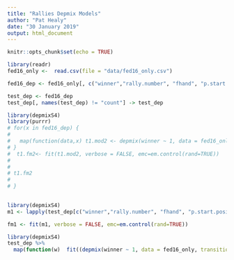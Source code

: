 ```yaml
---
title: "Rallies Depmix Models"
author: "Pat Healy"
date: "30 January 2019"
output: html_document
---
```


```r
knitr::opts_chunk$set(echo = TRUE)
```

```r
library(readr)
fed16_only <-  read.csv(file = "data/fed16_only.csv")
```

```r
fed16_dep <- fed16_only[, c("winner","rally.number", "fhand", "p.start.position.x", "p.end.position.x", "p.start.position.y", "p.end.position.y", "oppo.start.position.x", "oppo.start.position.y", "p.distance", "oppo.distance","p.work", "oppo.work", "p.advantage", "avg.player.speed.ratio", "avg.player.acceleration.ratio", "p.rally.side.change.count", "oppo.rally.side.change.count", "p.movement.angle.1", "p.movement.angle.2", "oppo.movement.angle.2", "p.start.x", "p.start.y", "lag.p.angle", "lag.speed.ratio")]
```




```r
test_dep <- fed16_dep
test_dep[, names(test_dep) != "count"] -> test_dep
```


```r
library(depmixS4)
library(purrr)
# for(x in fed16_dep) {
#   
#   map(function(data,x) t1.mod2 <- depmix(winner ~ 1, data = fed16_only, transition = ~ x, nstates = 2, family=multinomial("identity")))
# } 
#  t1.fm2<- fit(t1.mod2, verbose = FALSE, emc=em.control(rand=TRUE))
#  
# 
# t1.fm2
# 
# }
 
```



```r
library(depmixS4)
m1 <- lapply(test_dep[c("winner","rally.number", "fhand", "p.start.position.x", "p.end.position.x", "p.start.position.y", "p.end.position.y", "oppo.start.position.x", "oppo.start.position.y", "p.distance", "oppo.distance","p.work", "oppo.work", "p.advantage", "avg.player.speed.ratio", "avg.player.acceleration.ratio", "p.rally.side.change.count", "oppo.rally.side.change.count", "p.movement.angle.1", "p.movement.angle.2", "oppo.movement.angle.2", "p.start.x", "p.start.y", "lag.p.angle", "lag.speed.ratio")], function(w) depmix(winner ~ 1, data = fed16_only, transition = ~ w, nstates = 2, family=multinomial("identity")))

fm1 <- fit(m1, verbose = FALSE, emc=em.control(rand=TRUE))
```

```r
library(depmixS4)
test_dep %>%
  map(function(w)  fit((depmix(winner ~ 1, data = fed16_only, transition = ~ w, nstates = 2, family=multinomial("identity"))), verbose = FALSE, emc=em.control(rand=TRUE)) )
 
```

